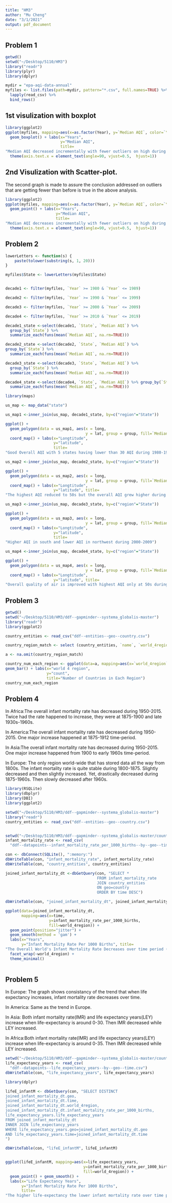 ```yaml
---
title: "HM3"
author: "Mu Cheng"
date: "3/1/2021"
output: pdf_document
---
```


## Problem 1
```r
getwd()
setwd("~/Desktop/5110/HM3")
library("readr")
library(plyr)
library(dplyr)

mydir = "epa-aqi-data-annual"
myfiles <- list.files(path=mydir, pattern="*.csv", full.names=TRUE) %>%
  lapply(read_csv) %>%
  bind_rows()

```
## 1st visulization with boxplot
```r
library(ggplot2)
ggplot(myfiles, mapping=aes(x=as.factor(Year), y=`Median AQI`, color=`Year`)) + 
  geom_boxplot() + labs(x="Years", 
                        y="Median AQI", 
                        title=
"Median AQI decreased incrementally with fewer outliers on high during 1980-2019 ") + theme_minimal() + 
  theme(axis.text.x = element_text(angle=90, vjust=0.5,  hjust=1))

```
## 2nd Visulization with Scatter-plot. 
The second graph is made to assure the conclusion addressed on outliers that 
are getting fewer than before is true in the above analysis.

```r
library(ggplot2)
ggplot(myfiles, mapping=aes(x=as.factor(Year), y=`Median AQI`, color=`Year`)) + 
  geom_point() + labs(x="Years", 
                      y="Median AQI", 
                      title=
"Median AQI decreases incrementally with fewer outliers on high during 1980-2019") + theme_minimal() + 
  theme(axis.text.x = element_text(angle=90, vjust=0.5,  hjust=1))

```
## Problem 2
```r

lowerLetters <- function(s) {
    paste(tolower(substring(s, 1, 20)))
}

myfiles$State <- lowerLetters(myfiles$State)


decade1 <- filter(myfiles, `Year` >= 1980 & `Year` <= 1989)

decade2 <- filter(myfiles, `Year` >= 1990 & `Year` <= 1999)

decade3 <- filter(myfiles, `Year` >= 2000 & `Year` <= 2009)

decade4 <- filter(myfiles, `Year` >= 2010 & `Year` <= 2019)
```

```r
decade1_state <-select(decade1, `State`, `Median AQI`) %>% 
  group_by(`State`) %>% 
  summarize_each(funs(mean(`Median AQI`, na.rm=TRUE)))

decade2_state <-select(decade2, `State`, `Median AQI`) %>% 
group_by(`State`) %>% 
  summarize_each(funs(mean(`Median AQI`, na.rm=TRUE)))

decade3_state <-select(decade3, `State`, `Median AQI`) %>% 
  group_by(`State`) %>% 
  summarize_each(funs(mean(`Median AQI`, na.rm=TRUE)))

decade4_state <-select(decade4, `State`, `Median AQI`) %>% group_by(`State`) %>% 
  summarize_each(funs(mean(`Median AQI`, na.rm=TRUE)))
```

```r
library(maps)

us_map <- map_data("state")

us_map1 <-inner_join(us_map, decade1_state, by=c("region"="State"))

ggplot() +
  geom_polygon(data = us_map1, aes(x = long, 
                                   y = lat, group = group, fill=`Median AQI`)) +
  coord_map() + labs(x="Longtitude",
                     y="latitude",
                     title=
"Good Overall AQI with 5 states having lower than 30 AQI during 1980-1989")

```
```r
us_map2 <-inner_join(us_map, decade2_state, by=c("region"="State"))

ggplot() +
  geom_polygon(data = us_map2, aes(x = long, 
                                   y = lat, group = group, fill=`Median AQI`)) +
  coord_map() + labs(x="Longtitude",
                     y="latitude", title=
"The highest AQI reduced to 50s but the overall AQI grew higher during 1900-1999")
```
```r
us_map3 <-inner_join(us_map, decade3_state, by=c("region"="State"))

ggplot() +
  geom_polygon(data = us_map3, aes(x = long, 
                                   y = lat, group = group, fill=`Median AQI`)) +
  coord_map() + labs(x="Longtitude",
                     y="latitude",
                     title=
"Higher AQI in south and lower AQI in northwest during 2000-2009")
```

```r
us_map4 <-inner_join(us_map, decade4_state, by=c("region"="State"))

ggplot() +
  geom_polygon(data = us_map4, aes(x = long, 
                                   y = lat, group = group, fill=`Median AQI`)) +
  coord_map() + labs(x="Longtitude",
                     y="latitude", title=
"Overall quality of air is improved with highest AQI only at 50s during 2010-2019")
```

## Problem 3
```r
getwd()
setwd("~/Desktop/5110/HM3/ddf--gapminder--systema_globalis-master")
library("readr")
library(ggplot2)

country_entities <- read_csv("ddf--entities--geo--country.csv")

country_region_match <- select (country_entities, `name`, `world_4region`)

a <- na.omit(country_region_match)

country_num_each_region <- ggplot(data=a, mapping=aes(x=`world_4region`, fill=`world_4region`)) + 
geom_bar() + labs(x="world 4 region",
                  y="count",
                  title="Number of Countries in Each Region")
country_num_each_region

```

## Problem 4

In Africa:The overall infant mortality rate has decreased during 1950-2015. 
Twice had the rate happened to increase, they were at 1875-1900 and late 
1930s-1960s.

In America:The overall infant mortality rate has decreased during 1950-2015. 
One major increase happened at 1875-1912 time-period.

In Asia:The overall infant mortality rate has decreased during 1950-2015. 
One major increase happened from 1900 to early 1960s time-period.

In Europe: The only region world-wide that has stored data all the way from 1800s.
The infant mortality rate is quite stable during 1800-1875. 
Slightly decreased and then slightly increased. Yet, drastically decreased 
during 1875-1960s. Then slowly decreased after 1960s. 
```r
library(RSQLite)
library(dbplyr)
library(DBI)
library(ggplot2)

setwd("~/Desktop/5110/HM3/ddf--gapminder--systema_globalis-master")
library("readr")
country_entities <- read_csv("ddf--entities--geo--country.csv")


setwd("~/Desktop/5110/HM3/ddf--gapminder--systema_globalis-master/countries-etc-datapoints")
infant_mortality_rate <- read_csv(
  "ddf--datapoints--infant_mortality_rate_per_1000_births--by--geo--time.csv")

con <- dbConnect(SQLite(), ":memory:")
dbWriteTable(con, "infant_mortality_rate", infant_mortality_rate)
dbWriteTable(con, "country_entities", country_entities)

joined_infant_mortality_dt <-dbGetQuery(con, "SELECT * 
                                        FROM infant_mortality_rate 
                                        JOIN country_entities 
                                        ON geo=country 
                                        ORDER BY time DESC")

dbWriteTable(con, "joined_infant_mortality_dt", joined_infant_mortality_dt)

ggplot(data=joined_infant_mortality_dt, 
       mapping=aes(x=time, 
                   y=infant_mortality_rate_per_1000_births, 
                   fill=world_4region)) + 
  geom_point(position="jitter") +
  geom_smooth(method = 'gam') + 
  labs(x="Years", 
       y="Infant Mortality Rate Per 1000 Births", title=
"The Overall World's Infant Mortality Rate Decreases over time period (1800-2015)") +
  facet_wrap(~world_4region) +
  theme_minimal() 
  
```

## Problem 5

In Europe: The graph shows consistancy of the trend that when life expectancy 
increases, infant mortality rate decreases over time.

In America: Same as the trend in Europe.

In Asia: Both infant mortality rate(IMR) and life expectancy years(LEY) increase when 
life-expectancy is around 0-30. Then IMR decreased while LEY increased.

In Africa:Both infant mortality rate(IMR) and life expectancy years(LEY) increase when 
life-expectancy is around 0-35. Then IMR decreased while LEY increased.

```r
setwd("~/Desktop/5110/HM3/ddf--gapminder--systema_globalis-master/countries-etc-datapoints")
life_expectancy_years <- read_csv(
  "ddf--datapoints--life_expectancy_years--by--geo--time.csv")
dbWriteTable(con, "life_expectancy_years", life_expectancy_years)

library(dplyr)

lifeE_infantM <- dbGetQuery(con, "SELECT DISTINCT
joined_infant_mortality_dt.geo,
joined_infant_mortality_dt.time,
joined_infant_mortality_dt.world_4region,
joined_infant_mortality_dt.infant_mortality_rate_per_1000_births,
life_expectancy_years.life_expectancy_years
FROM joined_infant_mortality_dt
INNER JOIN life_expectancy_years
WHERE life_expectancy_years.geo=joined_infant_mortality_dt.geo
AND life_expectancy_years.time=joined_infant_mortality_dt.time
")

dbWriteTable(con, "lifeE_infantM", lifeE_infantM)


ggplot(lifeE_infantM, mapping=aes(x=life_expectancy_years, 
                                  y=infant_mortality_rate_per_1000_births,
                                  fill=world_4region)) +
  geom_point() + geom_smooth() + 
  labs(x="Life Expectancy Years", 
       y="Infant Mortality Rate Per 1000 Births", 
       title=
"The higher life-expectancy the lower infant mortality rate over time period (1800-2015)") + theme_minimal()
```

